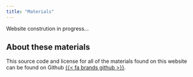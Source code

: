 ```yaml
---
title: "Materials"
---
```




::: {.callout-caution collapse="false"}
Website constrution in progress...
:::



  
## About these materials

This source code and license for all of the materials found on this website can be found on Github [{{< fa brands github >}}](https://github.com/Lulliter/R4biostats).